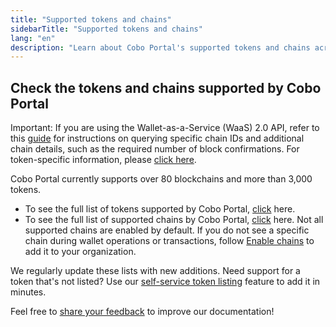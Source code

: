 ```yaml
---
title: "Supported tokens and chains"
sidebarTitle: "Supported tokens and chains"
lang: "en"
description: "Learn about Cobo Portal's supported tokens and chains across 80+ blockchains."
---
```


## Check the tokens and chains supported by Cobo Portal

<Note>Important: If you are using the Wallet-as-a-Service (WaaS) 2.0 API, refer to this [guide](https://www.cobo.com/developers/v2/api-references/wallets/list-supported-chains) for instructions on querying specific chain IDs and additional chain details, such as the required number of block confirmations. For token-specific information, please [click here](https://www.cobo.com/developers/v2/api-references/wallets/list-supported-tokens).</Note>

Cobo Portal currently supports over 80 blockchains and more than 3,000 tokens.

- To see the full list of tokens supported by Cobo Portal, [click](https://www.cobo.com/tokens) here.
- To see the full list of supported chains by Cobo Portal, [click](https://www.cobo.com/chains) here.
    <Note>Not all supported chains are enabled by default. If you do not see a specific chain during wallet operations or transactions, follow [Enable chains](/en/portal/enable-or-disable-chains#enable-chains) to add it to your organization.</Note>

<Info>We regularly update these lists with new additions. Need support for a token that's not listed? Use our [self-service token listing](/en/portal/self-service-token-listing) feature to add it in minutes.</Info>

<Tip>Feel free to [share your feedback](https://forms.zohopublic.com/cobo/form/DocumentFeedbackForm/formperma/QvLOhxJv1_JMsJ-1dleZ8Itb_7rzN-LtgvsDdxosoVI?referrername=manuals) to improve our documentation!</Tip>
